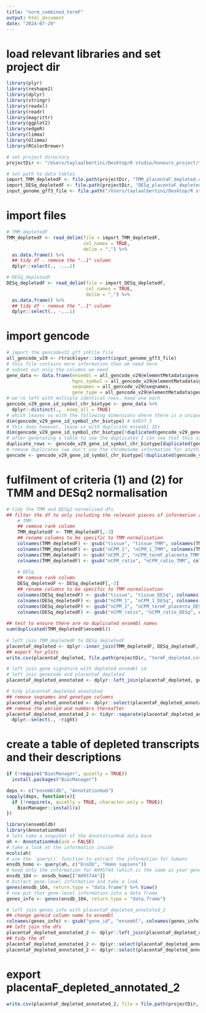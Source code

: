 ```yaml
---
title: "norm_combined_termF"
output: html_document
date: "2024-07-29"
---
```


# load relevant libraries and set project dir
```r
library(plyr)
library(reshape2)
library(dplyr)
library(stringr)
library(readxl)
library(readr)
library(magrittr)
library(ggplot2)
library(edgeR)
library(limma)
library(Glimma)
library(RColorBrewer)

# set project directory
projectDir <- "/Users/taylaalbertini/Desktop/R studio/honours_project/term_sex_specific_analysis/rawData"

# set path to data tables 
import_TMM_depletedF <- file.path(projectDir, "TMM_placentaF_depleted.csv")
import_DESq_depletedF <- file.path(projectDir, "DESq_placentaF_depleted.csv")
input_genome_gff3_file <- file.path("/Users/taylaalbertini/Desktop/R studio/honours_project/oxygen_threshold/rawData/gencode.v29.chr_patch_hapl_scaff.annotation.gff3")
```

# import files
```r
# TMM_depletedF
TMM_depletedF <- read_delim(file = import_TMM_depletedF,
                            col_names = TRUE,
                            delim = ",") %>%
  as.data.frame() %>% 
  ## tidy df - remove the "..1" column
  dplyr::select(., -...1)

# DESq_depletedF
DESq_depletedF <- read_delim(file = import_DESq_depletedF,
                             col_names = TRUE,
                             delim = ",") %>%
  as.data.frame() %>% 
  ## tidy df - remove the "..1" column
  dplyr::select(., -...1)
```

# import gencode
```r
# import the gencodev32_gff_inFile file
all_gencode_v29 <- rtracklayer::import(input_genome_gff3_file)
# this file contains more information than we need here
# subset out only the columns we need
gene_data <- data.frame(ensembl = all_gencode_v29@elementMetadata$gene_id,
                        hgnc_symbol = all_gencode_v29@elementMetadata$gene_name,
                        seqnames = all_gencode_v29@seqnames,
                        gene_type = all_gencode_v29@elementMetadata$gene_type)
# we're left with multiple identical rows, keep one each
gencode_v29_gene_id_symbol_chr_biotype <- gene_data %>%
  dplyr::distinct(., .keep_all = TRUE)
# which leaves us with the following dimensions where there is a unique combination of ensembl ID, hgnc symbol and chromosome
dim(gencode_v29_gene_id_symbol_chr_biotype) # 64837 3
# this does however, leave us with duplicate ensembl IDs
dim(gencode_v29_gene_id_symbol_chr_biotype[!duplicated(gencode_v29_gene_id_symbol_chr_biotype$ensembl), ]) # 64792 3
# after generating a table to see the duplicates I can see that this is an X/Y chromosome issue. All genes are assigned to both chromosomes
duplicate_rows <- gencode_v29_gene_id_symbol_chr_biotype[duplicated(gencode_v29_gene_id_symbol_chr_biotype$ensembl) | duplicated(gencode_v29_gene_id_symbol_chr_biotype$ensembl, fromLast = TRUE),]
# remove duplicates (we don't use the chromosome information for anything)
gencode <- gencode_v29_gene_id_symbol_chr_biotype[!duplicated(gencode_v29_gene_id_symbol_chr_biotype$ensembl), ]
```

# fulfilment of criteria (1) and (2) for TMM and DESq2 normalisation 
```r
# tidy the TMM and DESq2 normalised dfs
## filter the df to only including the relevant pieces of information and make specific to normalisation technique
    # TMM 
    ## remove rank column
    TMM_depletedF <- TMM_depletedF[,-3]
    ## rename columns to be specific to TMM normalisation
    colnames(TMM_depletedF) <- gsub("tissue", "tissue_TMM", colnames(TMM_depletedF))
    colnames(TMM_depletedF) <- gsub("nCPM_1", "nCPM_1_TMM", colnames(TMM_depletedF))
    colnames(TMM_depletedF) <- gsub("nCPM_2", "nCPM_termF_placenta_TMM", colnames(TMM_depletedF))
    colnames(TMM_depletedF) <- gsub("nCPM_ratio", "nCPM_ratio_TMM", colnames(TMM_depletedF))
  
    # DESq
    ## remove rank column
    DESq_depletedF <- DESq_depletedF[,-3]
    ## rename columns to be specific to TMM normalisation
    colnames(DESq_depletedF) <- gsub("tissue", "tissue_DESq", colnames(DESq_depletedF))
    colnames(DESq_depletedF) <- gsub("nCPM_1", "nCPM_1_DESq", colnames(DESq_depletedF))
    colnames(DESq_depletedF) <- gsub("nCPM_2", "nCPM_termF_placenta_DESq", colnames(DESq_depletedF))
    colnames(DESq_depletedF) <- gsub("nCPM_ratio", "nCPM_ratio_DESq", colnames(DESq_depletedF))
      
## test to ensure there are no duplicated ensembl names
sum(duplicated(TMM_depletedF$ensembl))
        
# left join TMM_depletedF to DESq_depletedF
placentaF_depleted <- dplyr::inner_join(TMM_depletedF, DESq_depletedF, by = join_by(ensembl))
## export for plots
write.csv(placentaF_depleted, file.path(projectDir, "termF_depleted.csv"))

# left join gene signature with depleted ensembl id
# left join genecode and placentaF_depleted
placentaF_depleted_annotated <- dplyr::left_join(placentaF_depleted, gencode, by = join_by(ensembl))

# tidy placentaF_depleted_annotated
## remove seqnames and genetype columns
placentaF_depleted_annotated <- dplyr::select(placentaF_depleted_annotated, -seqnames, -gene_type)
## remove the period and numbers thereafter
placentaF_depleted_annotated_2 <- tidyr::separate(placentaF_depleted_annotated, col = ensembl, into = c("ensembl", "right")) %>%
  dplyr::select(., -right)
```

# create a table of depleted transcripts and their descriptions
```r
if (!require("BiocManager", quietly = TRUE))
  install.packages("BiocManager")

deps <- c("ensembldb", "AnnotationHub")
sapply(deps, function(x){
  if (!require(x, quietly = TRUE, character.only = TRUE))
    BiocManager::install(x)
})

library(ensembldb)
library(AnnotationHub)
# lets take a snapshot of the AnnotationHub data base
ah <- AnnotationHub(ask = FALSE)
# take a look at the information inside
mcols(ah)
# use the `query()` function to extract the information for humans
ensdb_homo <- query(ah, c("EnsDb", "Homo sapiens"))
# keep only the information for AH95744 (which is the same as your gencode V29)
ensdb_104 <- ensdb_homo[["AH95744"]]
# Extract gene-level information and take a look
genes(ensdb_104, return.type = "data.frame") %>% View()
# now put that gene-level information into a data frame
genes_info <- genes(ensdb_104, return.type = "data.frame")

# left join genes_info with placentaF_depleted_annotated_2
## change geneid column name to ensembl
colnames(genes_info) <- gsub("gene_id", "ensembl", colnames(genes_info)) 
## left join the dfs
placentaF_depleted_annotated_2 <- dplyr::left_join(placentaF_depleted_annotated_2, genes_info, by = join_by(ensembl))
## tidy the df
placentaF_depleted_annotated_2 <- dplyr::select(placentaF_depleted_annotated_2, -11:-17)
placentaF_depleted_annotated_2 <- dplyr::select(placentaF_depleted_annotated_2, -12:-15)
```

# export placentaF_depleted_annotated_2
```r
write.csv(placentaF_depleted_annotated_2, file = file.path(projectDir, "termF_placenta_depleted_annotated.csv"))
```
